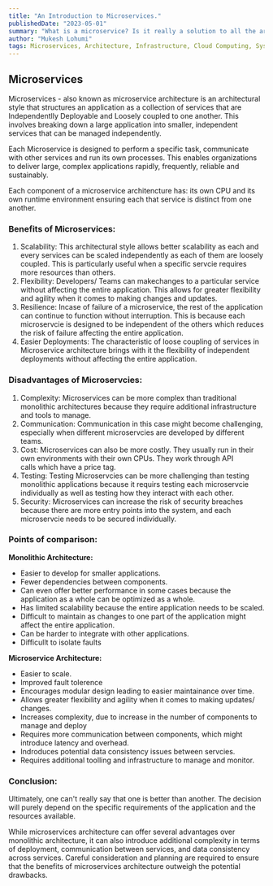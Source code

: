 ```yaml
---
title: "An Introduction to Microservices."
publishedDate: "2023-05-01"
summary: "What is a microservice? Is it really a solution to all the architectural problems?"
author: "Mukesh Lohumi"
tags: Microservices, Architecture, Infrastructure, Cloud Computing, System Design
---
```



## Microservices

Microservices - also known as microservice architecture is an architectural style that structures an application as a collection of services that are Independentlly Deployable and Loosely coupled to one another. This involves breaking down a large application into smaller, independent services that can be managed independently.

Each Microservice is designed to perform a specific task, communicate with other services and run its own processes. This enables organizations to deliver large, complex applications rapidly, frequently, reliable and sustainably.

Each component of a microservice architencture has: its own CPU and its own runtime environment ensuring each that service is distinct from one another.

### Benefits of Microservices:

1. Scalability: This architectural style allows better scalability as each and every services can be scaled independently as each of them are loosely coupled. This is particularly useful when a specific servcie requires more resources than others.
2. Flexibility: Developers/ Teams can makechanges to a particular service without affecting the entire application. This allows for greater flexibility and agility when it comes to making changes and updates.
3. Resilience: Incase of failure of a microservice, the rest of the application can continue to function without interruption. This is because each microservcie is designed to be independent of the others which reduces the risk of failure affecting the entire application.
4. Easier Deployments: The characteristic of loose coupling of services in Microservice architecture brings with it the flexibility of independent deployments without affecting the entire application.

### Disadvantages of Microservcies:

1. Complexity: Microservices can be more complex than traditional monolithic architectures because they require additional infrastructure and tools to manage.
2. Communication: Communication in this case might become challenging, especially when different microservcies are developed by different teams.
3. Cost: Microservices can also be more costly. They usually run in their own environments with their own CPUs. They work through API calls which have a price tag.
4. Testing: Testing Microservcies can be more challenging than testing monolithic applications because it requirs testing each microservcie individually as well as testing how they interact with each other.
5. Security: Microservices can increase the risk of security breaches because there are more entry points into the system, and each microservcie needs to be secured individually.

### Points of comparison:

**Monolithic Architecture:**

- Easier to develop for smaller applications.
- Fewer dependencies between components.
- Can even offer better performance in some cases because the application as a whole can be optimized as a whole.
- Has limited scalability because the entire application needs to be scaled.
- Difficult to maintain as changes to one part of the application might affect the entire application.
- Can be harder to integrate with other applications.
- Difficullt to isolate faults

**Microservice Architecture:**

- Easier to scale.
- Improved fault tolerence
- Encourages modular design leading to easier maintainance over time.
- Allows greater flexibility and agility when it comes to making updates/ changes.
- Increases complexity, due to increase in the number of components to manage and deploy
- Requires more communication between components, which might introduce latency and overhead.
- Indroduces potential data consistency issues between servcies.
- Requires additional toolling and infrastructure to manage and monitor.

### Conclusion:

Ultimately, one can't really say that one is better than another. The decision will purely depend on the specific requirements of the application and the resources available.

While microservices architecture can offer several advantages over monolithic architecture, it can also introduce additional complexity in terms of deployment, communication between services, and data consistency across services. Careful consideration and planning are required to ensure that the benefits of microservices architecture outweigh the potential drawbacks.